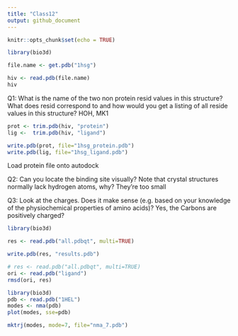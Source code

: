 ```yaml
---
title: "Class12"
output: github_document
---
```


```r
knitr::opts_chunk$set(echo = TRUE)
```


```r
library(bio3d)
```


```r
file.name <- get.pdb("1hsg")
```

```r
hiv <- read.pdb(file.name)
hiv
```

Q1: What is the name of the two non protein resid values in this structure? What does resid
correspond to and how would you get a listing of all reside values in this structure? 
HOH, MK1

```r
prot <- trim.pdb(hiv, "protein")
lig <-  trim.pdb(hiv, "ligand")
```



```r
write.pdb(prot, file="1hsg_protein.pdb")
write.pdb(lig, file="1hsg_ligand.pdb")
```

Load protein file onto autodock


Q2: Can you locate the binding site visually? Note that
crystal structures normally lack hydrogen atoms, why?
They're too small


Q3: Look at the charges. Does it make sense (e.g. based on your knowledge of the
physiochemical properties of amino acids)?
Yes, the Carbons are positively charged?


```r
library(bio3d)
```


```r
res <- read.pdb("all.pdbqt", multi=TRUE)
```

```r
write.pdb(res, "results.pdb")
```

```r
# res <- read.pdb("all.pdbqt", multi=TRUE)
ori <- read.pdb("ligand")
rmsd(ori, res)
```



```r
library(bio3d)
pdb <- read.pdb("1HEL")
modes <- nma(pdb)
plot(modes, sse=pdb)

```

```r
mktrj(modes, mode=7, file="nma_7.pdb")
```

